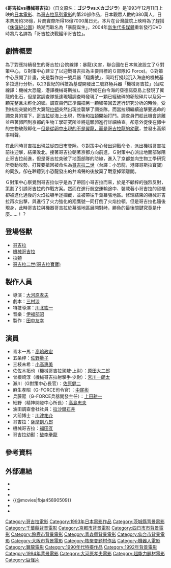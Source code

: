 {{Infobox Film
| name               = 哥吉拉vs機械哥吉拉
| original_name      = ゴジラvsメカゴジラ
| image              = 
| caption            = 
| director           = [[大河原孝夫|大河原孝夫]]<br />[[川北紘一|川北紘一]](特殊攝影)
| producer           = [[田中友幸|田中友幸]]
| writer             = [[三村涉|三村涉]]
| starring           = [[高島政宏|高島政宏]]、[[佐野量子|佐野量子]]、[[小高惠美|小高惠美]]、[[原田大二郎|原田大二郎]]、[[川津祐介|川津祐介]]、[[佐原健二|佐原健二]]
| music              = [[伊福部昭|伊福部昭]]
| narrator           = 
| cinematography     = 
| editing            = 
| production_company = [[東寶|東寶]]
| distributor        = 
| released           = 1993年12月11日
| runtime            = 108分鐘
| country            = {{JPN}}
| language           = 日語
| budget             = 10億[[日幣|日幣]]
| gross              = 18億7000萬日幣<ref>[http://www.eiren.org/toukei/1994.html 1994年配給収入10億円以上番組]  日本映画製作者連盟</ref>
| preceded_by        = [[哥吉拉vs摩斯拉|哥吉拉vs摩斯拉]]
| followed_by        = [[哥吉拉vs太空哥吉拉|哥吉拉vs太空哥吉拉]]
| website            = 
| amg_id             = 
| imdb_id            = 
| cn_name            = 哥斯拉大战机械哥斯拉
| hk_name            = 哥斯拉大戰機械哥斯拉
| tw_name            = 暴龍誕生(院線，VHS)、哥吉拉決戰鐵甲哥吉拉(DVD)
}}
《'''哥吉拉vs機械哥吉拉'''》（日文原名：'''ゴジラvsメカゴジラ'''）是1993年12月11日上映的[[日本|日本]][[電影|電影]]、為[[哥吉拉系列電影|哥吉拉系列電影]]的第20部作品，日本觀眾人數約380萬人，日本票房約38億，片商實際所得18億7000萬日元。本片在台灣戲院上映時為了趕搭《[[侏儸紀公園|侏儸紀公園]]》熱潮而取名為「暴龍誕生」，2004年[[新生代多媒體|新生代多媒體]]重新發行DVD時將片名譯為「哥吉拉決戰鐵甲哥吉拉」。

== 劇情概要 ==

為了對應持續發生的哥吉拉(台院線譯：暴龍)災害，聯合國在日本筑波設立了Ｇ對策中心，Ｇ對策中心建立了以迎戰哥吉拉為主要目標的Ｇ部隊(G Force)。Ｇ對策中心展開了計畫，先是製作出一號兵器「翔鷹號」，同時打撈起沉入海底的機械基多拉進行分析，以23世紀的科技為基礎開發出二號終極兵器「機械哥吉拉」(台院線譯：機械大恐龍，港譯機械哥斯拉)。
這時候在白令海的亞德諾亞島上發現了翼龍的化石，但是當調查隊抵達現場調查時發現了一顆已經破碎的卵殼碎片以及另一顆完整且未孵化的卵。調查員們正準備把另一顆卵帶回去進行研究分析的時候，受到核能突變的巨大翼龍[[拉頓_(特攝怪獸)|拉頓]]突然出現並襲擊了調查隊。而當拉頓繼續追擊要逃命的調查員的當下，[[哥吉拉|哥吉拉]]從海上出現，然後和[[拉頓_(特攝怪獸)|拉頓]]開始打鬥。調查員們趁此機會逃離並帶著卵回到京都的生物工學研究所並將這顆卵進行詳細檢查。卻意外促使在卵中的生物破殼孵化－[[巢寄生|但是從卵中出現的不是翼龍，而是哥吉拉龍的幼獸]]，並發出高頻率叫聲。

在此同時哥吉拉出現並從四日市登陸。Ｇ對策中心發出迎戰命令，派出機械哥吉拉前往迎擊，結果敗北。接著哥吉拉朝著京都方向前進，Ｇ對策中心派出地面部隊阻止哥吉拉前進，但是哥吉拉突破了地面部隊的防線，進入了京都並向生物工學研究所發動攻勢，打算要搶回被命名為[[哥吉拉二世|哥吉拉二世]]（台譯：小恐龍，港譯哥斯拉寶寶)的同族，卻在聆聽到小恐龍發出的共鳴聲的後放棄了戰意掉頭離開。

Ｇ對策中心察覺到哥吉拉似乎是為了帶回小哥吉拉而來，於是不顧梓的強烈反對，策劃了引誘哥吉拉的作戰方案。然而在進行航空運輸途中、裝載著小哥吉拉的貨櫃卻被進化過後的火焰拉頓半途攔截，並被帶往千葉幕張地區。修理結束的機械哥吉拉再次出擊，與進行了火力強化的翔鷹號一同打倒了火焰拉頓。但是哥吉拉也隨後現身，此時哥吉拉與機器哥吉拉於幕張地區展開對峙，勝負的最後關鍵究竟是什麼……！？

== 登場怪獸 ==
* [[哥吉拉|哥吉拉]]
* [[機械哥吉拉|機械哥吉拉]]
* [[拉頓_(特攝怪獸)|拉頓]]
* [[哥吉拉二世|哥吉拉二世(哥吉拉寶寶)]]

== 製作人員 ==
* 導演：[[大河原孝夫|大河原孝夫]]
* 劇本：[[三村涉|三村涉]]
* 特技導演：[[川北紘一|川北紘一]]
* 音樂：[[伊福部昭|伊福部昭]]
* 製作：[[田中友幸|田中友幸]]

== 演員 ==
* 青木一馬：[[高嶋政宏|高嶋政宏]]
* 五条梓：[[佐野量子|佐野量子]]
* 三枝未希：[[小高惠美|小高惠美]]
* 佐佐木拓也（機械哥吉拉駕駛·上尉）：[[原田大二郎|原田大二郎]]
* 曾根崎淳（機械哥吉拉射擊手·少尉）：[[宮川一朗太|宮川一朗太]]
* 瀨川（G對策中心長官）：[[佐原健二|佐原健二]]
* 麻生孝昭（G-FORCE司令官）：[[中尾彬|中尾彬]]
* 兵藤巖（G-FORCE兵器開發主任）：[[上田耕一|上田耕一]]
* 細野（精神開發中心所長）：[[高島忠夫|高島忠夫]]
* 油田調查會社社員：[[拉沙爾石井|拉沙爾石井]]
* 大前博士：[[川津祐介|川津祐介]]
* 哥吉拉：[[薩摩劍八郎|薩摩劍八郎]]
* 機械哥吉拉：[[福田亙|福田亙]]
* 哥吉拉幼獸：[[破李拳龍|破李拳龍]]

== 參考資料 ==
{{reflist}}
== 外部連結 ==
* {{IMDb title|0107027}}
* {{rotten-tomatoes|godzilla_vs_mechagodzilla_ii?}}
* {{Amg movie|184732}}
* {{@movies|fbja45890509}}
* {{Mtime|30804}}
* {{douban}}

{{Godzilla}}
{{大河原孝夫監督作品}}
{{DEFAULTSORT:Gojira vs Mekagojira}}
[[Category:哥吉拉電影|Category:哥吉拉電影]]
[[Category:1993年日本電影作品|Category:1993年日本電影作品]]
[[Category:茨城縣背景電影|Category:茨城縣背景電影]]
[[Category:千葉縣背景電影|Category:千葉縣背景電影]]
[[Category:京都市背景電影|Category:京都市背景電影]]
[[Category:四日市市背景電影|Category:四日市市背景電影]]
[[Category:鈴鹿市背景電影|Category:鈴鹿市背景電影]]
[[Category:青森縣背景電影|Category:青森縣背景電影]]
[[Category:仙台市背景電影|Category:仙台市背景電影]]
[[Category:大阪市背景電影|Category:大阪市背景電影]]
[[Category:核聚变题材作品|Category:核聚变题材作品]]
[[Category:機器人電影|Category:機器人電影]]
[[Category:翼龍電影|Category:翼龍電影]]
[[Category:1990年代特摄作品|Category:1990年代特摄作品]]
[[Category:1992年背景電影|Category:1992年背景電影]]
[[Category:1994年背景電影|Category:1994年背景電影]]
[[Category:大河原孝夫電影|Category:大河原孝夫電影]]
[[Category:超能力題材電影|Category:超能力題材電影]]
[[Category:巨怪片|Category:巨怪片]]